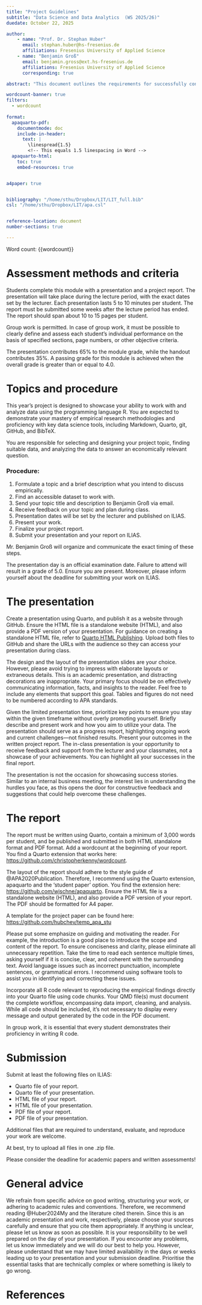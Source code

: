 ```yaml
---
title: "Project Guidelines"
subtitle: "Data Science and Data Analytics  (WS 2025/26)"
duedate: October 22, 2025

author:
    - name: "Prof. Dr. Stephan Huber"
      email: stephan.huber@hs-fresenius.de
      affiliations: Fresenius University of Applied Science
    - name: "Benjamin Groß"
      email: benjamin.gross@ext.hs-fresenius.de
      affiliations: Fresenius University of Applied Science
      corresponding: true

abstract: "This document outlines the requirements for successfully contributing to the course through a presentation and a project report. It introduces the process, establishes the standards, and provides tips how students can effectively meet the expectations."

wordcount-banner: true
filters:
  - wordcount
  
format:
  apaquarto-pdf:
    documentmode: doc
    include-in-header:
      text: |
        \linespread{1.5}
        <!-- This equals 1.5 linespacing in Word -->
  apaquarto-html:
    toc: true
    embed-resources: true


a4paper: true


bibliography: "/home/sthu/Dropbox/LIT/LIT_full.bib"
csl: "/home/sthu/Dropbox/LIT/apa.csl"


reference-location: document
number-sections: true

---
```


Word count: {{wordcount}} 

# Assessment methods and criteria 

Students complete this module with a presentation and a project report. 
The presentation will take place during the lecture period, with the exact dates set by the lecturer. Each presentation lasts 5 to 10 minutes per student. The report must be submitted some weeks after the lecture period has ended. The report should span about 10 to 15 pages per student.  

Group work is permitted. In case of group work, it must be possible to clearly define and assess each student's individual performance on the basis of specified sections, page numbers, or other objective criteria.

The presentation contributes 65% to the module grade, while the handout contributes 35%. A passing grade for this module is achieved when the overall grade is greater than or equal to 4.0.


# Topics and procedure

This year's project is designed to showcase your ability to work with and analyze data using the programming language R. You are expected to demonstrate your mastery of empirical research methodologies and proficiency with key data science tools, including Markdown, Quarto, git, GitHub, and BibTeX.

You are responsible for selecting and designing your project topic, finding suitable data, and analyzing the data to answer an economically relevant question.

### Procedure: {-}

1. Formulate a topic and a brief description what you intend to discuss empirically.
2. Find an accessible dataset to work with. 
1. Send your topic title and description to Benjamin Groß via email. 
1. Receive feedback on your topic and plan during class.
1. Presentation dates will be set by the lecturer and published on ILIAS.
1. Present your work.
1. Finalize your project report.
1. Submit your presentation and your report on ILIAS.

Mr. Benjamin Groß will organize and communicate the exact timing of these steps.

::: {.callout-important appearance="default"}
The presentation day is an official examination date. Failure to attend will result in a grade of 5.0. Ensure you are present. Moreover, please inform yourself about the deadline for submitting your work on ILIAS.
:::

# The presentation 

Create a presentation using Quarto, and publish it as a website through GitHub. Ensure the HTML file is a standalone website (HTML), and also provide a PDF version of your presentation. For guidance on creating a standalone HTML file, refer to [Quarto HTML Publishing](https://quarto.org/docs/output-formats/html-publishing.html#standalone-html).  Upload both files to GitHub and share the URLs with the audience so they can access your presentation during class.

The design and the layout of the presentation slides are your choice. However, please avoid trying to impress with elaborate layouts or extraneous details. This is an academic presentation, and distracting decorations are inappropriate. Your primary focus should be on effectively communicating information, facts, and insights to the reader. Feel free to include any elements that support this goal. Tables and figures do not need to be numbered according to APA standards.

Given the limited presentation time, prioritize key points to ensure you stay within the given timeframe without overly promoting yourself. Briefly describe and present work and how you aim to utilize your data. The presentation should serve as a progress report, highlighting ongoing work and current challenges—not finished results. Present your outcomes in the written project report. 
The in-class presentation is your opportunity to receive feedback and support from the lecturer and your classmates, not a showcase of your achievements. You can highlight all your successes in the final report.

The presentation is not the occasion for showcasing success stories. Similar to an internal business meeting, the interest lies in understanding the hurdles you face, as this opens the door for constructive feedback and suggestions that could help overcome these challenges.


# The report

The report must be written using Quarto, contain a minimum of 3,000 words per student, and be published and submitted in both HTML standalone format and PDF format. Add a wordcount at the beginning of your report. You find a Quarto extension that works here: [https://github.com/christopherkenny/wordcount](github.com/christopherkenny/wordcount).

The layout of the report should adhere to the style guide of @APA2020Publication. Therefore, I recommend using the Quarto extension, apaquarto and the 'student paper' option. You find the extension here: [https://github.com/wjschne/apaquarto](https://github.com/wjschne/apaquarto). Ensure the HTML file is a standalone website (HTML), and also provide a PDF version of your report. The PDF should be formatted for A4 paper. 

::: {.callout-tip appearance="default"}
A template for the project paper can be found here: [https://github.com/hubchev/temp_apa_stu](https://github.com/hubchev/temp_apa_stu)
:::


Please put some emphasize on guiding and motivating the reader. For example, the introduction is a good place to introduce the scope and content of the report. To ensure conciseness and clarity, please eliminate all unnecessary repetition. Take the time to read each sentence multiple times, asking yourself if it is concise, clear, and coherent with the surrounding text. Avoid language issues such as incorrect punctuation, incomplete sentences, or grammatical errors. I recommend using software tools to assist you in identifying and correcting these issues.

Incorporate all R code relevant to reproducing the empirical findings directly into your Quarto file using code chunks. Your QMD file(s) must document the complete workflow, encompassing data import, cleaning, and analysis. While all code should be included, it's not necessary to display every message and output generated by the code in the PDF document.


::: {.callout-important appearance="default"}
In group work, it is essential that every student demonstrates their proficiency in writing R code.
:::


# Submission 

Submit at least the following files on ILIAS: 

- Quarto file of your report.
- Quarto file of your presentation.
- HTML file of your report.
- HTML file of your presentation.
- PDF file of your report.
- PDF file of your presentation.

Additional files that are required to understand, evaluate, and reproduce your work are welcome.

At best, try to upload all files in one .zip file.

::: {.callout-important appearance="default"}
Please consider the deadline for academic papers and written assessments!
:::

# General advice

We refrain from specific advice on good writing, structuring your work, or adhering to academic rules and conventions. Therefore, we recommend reading @Huber2024My and the literature cited therein. 
Since this is an academic presentation and work, respectively, please choose your sources carefully and ensure that you cite them appropriately.
If anything is unclear, please let us know as soon as possible. It is your responsibility to be well prepared on the day of your presentation. If you encounter any problems, let us know immediately and we will do our best to help you. However, please understand that we may have limited availability in the days or weeks leading up to your presentation and your submission deadline. Prioritise the essential tasks that are technically complex or where something is likely to go wrong.





# References

::: {#refs}

:::


